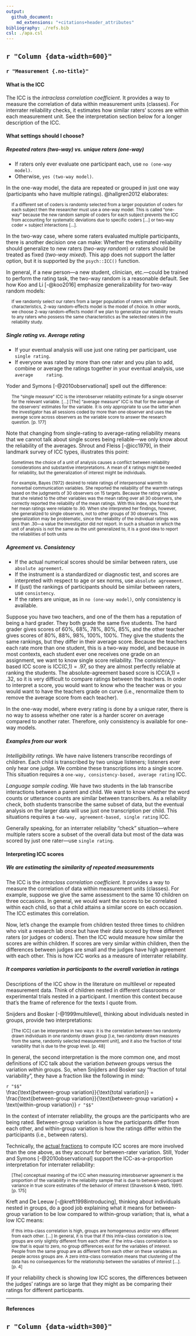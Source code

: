 ```yaml
---
output: 
  github_document:
    md_extensions: "+citations+header_attributes"
bibliography: ./refs.bib
csl: ./apa.csl
---
```



## `r "Column {data-width=600}"`

### `r "Measurement {.no-title}"`

#### **What is the ICC**

The ICC is the *intraclass correlation coefficient*. It provides a way to
measure the correlation of data within measurement units (classes). For
interrater reliability checks, it estimates how similar raters' scores are
within each measurement unit. See the interpretation section below for a longer
description of the ICC.

#### **What settings should I choose?**

##### **Repeated raters (two-way) vs. unique raters (one-way)**

* If raters only ever evaluate one participant each, use `no (one-way model)`.
* Otherwise, `yes (two-way model)`.

In the one-way model, the data are repeated or grouped in just one way
(participants who have multiple ratings). @hallgren2012 elaborates:

<div style = "padding-left: 15px; padding-right: 15px">
<small>
If a different set of coders is randomly selected from a larger population of
coders for each subject then the researcher must use a one-way model. This is
called “one-way” because the new random sample of coders for each subject
prevents the ICC from accounting for systematic deviations due to specific
coders [...] or two-way coder × subject interactions [...].
</small>
</div>
 
In the two-way case, where some raters evaluated multiple participants, there is
another decision one can make: Whether the estimated reliability should
generalize to new raters (*two-way random*) or raters should be treated as fixed
(*two-way mixed*). This app does not support the latter option, but it is
supported by the `psych::ICC()` function. 

In general, if a new person---a new student, clinician, etc.---could be trained
to perform the rating task, the two-way random is a reasonable default. See how
Koo and Li [-@koo2016] emphasize generalizability for two-way random
models:

<div style = "padding-left: 15px; padding-right: 15px">
<small>
If we randomly select our raters from a larger population of raters with similar
characteristics, 2-way random-effects model is the model of choice. In other
words, we choose 2-way random-effects model if we plan to generalize our
reliability results to any raters who possess the same characteristics as
the selected raters in the reliability study.
</small>
</div>




##### **Single rating vs. Average rating**

  - If your eventual analysis will use just one rating per participant, use
    `single rating`.
  - If everyone was rated by more than one rater and you plan to add, combine or
    average the ratings together in your eventual analysis, use `average
    rating`.

Yoder and Symons [-@2010observational] spell out the difference:

<div style = "padding-left: 15px; padding-right: 15px">
<small>
The "single measure" ICC is the interobserver reliability estimate for a single
observer for the relevant variable. [...] [The] "average measure" ICC is
that for the average of the observers' estimates for the variable. It is only
appropriate to use the latter when the investigator has all sessions coded by
more than one observer and uses the average score across observers as the
variable score to answer the research question. [p. 177]
</small>
</div>

Note that changing from single-rating to average-rating reliability means that
we cannot talk about single scores being reliable---we only know about the
reliability of the averages. Shrout and Fleiss [-@icc1979], in their landmark
survey of ICC types, illustrates this point:

<div style = "padding-left: 15px; padding-right: 15px">
<small>
Sometimes the choice of a unit of analysis causes a conflict between reliability
considerations and substantive interpretations. A mean of *k* ratings might be
needed for reliability, but the generalization of interest might be individuals.

For example, Bayes (1972) desired to relate ratings of interpersonal warmth to
nonverbal communication variables. She reported the reliability of the warmth
ratings based on the judgments of 30 observers on 15 targets. Because the rating
variable that she related to the other variables was the mean rating over all 30
observers, she correctly reported the reliability of the mean ratings. With this
index, she found that her mean ratings were reliable to .90. When she
interpreted her findings, however, she generalized to single observers, not to
other groups of 30 observers. This generalization may be problematic, since the
reliability of the individual ratings was less than .30---a value the
investigator did not report. In such a situation in which the unit of analysis
is not the same as the unit generalized to, it is a good idea to report the
reliabilities of both units
</small>
</div>


##### **Agreement vs. Consistency**

  - If the actual numerical scores should be similar between raters, use
    `absolute agreement`.
  - If the instrument is a standardized or diagnostic test, and scores are
    interpreted with respect to age or sex norms, use `absolute agreement`.
  - If (just) the rankings of participants should be similar between raters, use
    `consistency`.
  - If the raters are unique, as in `no (one-way model)`, only consistency is
    available.

Suppose you have two teachers, and one of the them has a reputation of being a
hard grader. They both grade the same five students. The hard grader gives scores
of 60%, 68%, 78%, 80%, 85%, and the other teacher gives scores
of 80%, 88%, 98%, 100%, 100%. They give the students the same rankings, but they
differ in their average score. Because the teachers each rate more than one
student, this is a two-way model, and because in most contexts, each student
ever one receives one grade on an assignment, we want to know single score
reliability. The consistency-based ICC score is ICC(C,1) = .97, so they
are almost perfectly reliable at ranking the students. The absolute-agreement
based score is ICC(A,1) = .32, so it is very difficult to compare
ratings between the teachers. In order to interpret a score, you would want to
know who the teacher was or you would want to have the teachers grade on curve
(i.e., renormalize them to remove the average score from each teacher).

In the one-way model, where every rating is done by a unique rater, there is no
way to assess whether one rater is a harder scorer on average compared to
another rater. Therefore, only consistency is available for one-way models.

##### **Examples from our work**

*Intelligibility ratings*. We have naive listeners transcribe recordings of
children. Each child is transcribed by two unique listeners; listeners ever only
hear one judge. We combine these transcriptions into a single score. This
situation requires a `one-way, consistency-based, average rating` ICC.

*Language sample coding*. We have two students in the lab
transcribe interactions between a parent and child. We want to know whether the
word counts or utterance counts are similar between transcribers. As a
reliability check, both students transcribe the same subset of data, but the
eventual analysis on the larger data will use just one transcription per child.
This situations requires a `two-way, agreement-based, single rating` ICC.

Generally speaking, for an interrater reliability "check" situation---where
multiple raters score a subset of the overall data but most of the data was
scored by just one rater---use `single rating`.


#### **Interpreting ICC scores**

##### **We are estimating the similarity of repeated measurements**

The ICC is the *intraclass correlation coefficient*. It provides a way to
measure the correlation of data within measurement units (classes). For example,
suppose we give the same assessment to the same 10 children on three occasions.
In general, we would want the scores to be correlated within each child, so that
a child attains a similar score on each occasion. The ICC estimates this
correlation.

Now, let's change the example from children tested three times to children who
visit a research lab once but have their data scored by three different raters
(or judges or coders). Then the ICC would measure how similar the scores are
within children. If scores are very similar within children, then the
differences between judges are small and the judges have high agreement with
each other. This is how ICC works as a measure of interrater reliability.
 

##### **It compares variation in participants to the overall variation in ratings**

Descriptions of the ICC show in the literature on multilevel or repeated
measurement data. Think of children nested in different classrooms or
experimental trials nested in a participant. I mention this context because 
that's the frame of reference for the texts I quote from.

Snijders and Bosker [-@1999multilevel], thinking about individuals nested in
groups, provide two interpretations:

<div style = "padding-left: 15px; padding-right: 15px">
<small>
[The ICC] can be interpreted in two ways: it is the correlation between two
randomly drawn individuals in one randomly drawn group [i.e, two randomly drawn
measures from the same, randomly selected measurement unit], and it also the
fraction of total variability that is due to the group level. [p. 48]
</small>
</div>

In general, the second interpretation is the more common one, and most
definitions of ICC talk about the variation *between* groups versus the
variation *within* groups. So, when Snijders and Bosker say "fraction of total
variability", they have a fraction like the following in mind:

`r "$$"` \
\\frac{\\text{between-group variation}}{\\text{total variation}} =
\\frac{\\text{between-group variation}}{\\text{between-group variation} +
\\text{within-group variation}}
`r "$$"` \

In the context of interrater reliability, the groups
are the participants who are being rated. Between-group variation is how the
participants differ from each other, and within-group variation is how the
ratings differ within the participants (i.e., between raters). 

Technically, the
<a href="https://stats.stackexchange.com/a/206433/14825" target="_blank">actual
fractions</a> to compute ICC scores are more involved than the one above, as
they account for between-rater variation. Still, Yoder and Symons
[-@2010observational] support the ICC-as-a-proportion interpretation for
interrater reliability:

<div style = "padding-left: 15px; padding-right: 15px">
<small>
[The] conceptual meaning of the ICC when measuring interobserver agreement is
the proportion of the variability in the reliability sample that is due to
between-participant variance in true score estimates of the behavior of interest
(Shavelson & Webb, 1991). [p. 175]
</small>
</div>

Kreft and De Leeuw [-@kreft1998introducing], thinking about individuals nested
in groups, do a good job explaining what it means for between-group variation to
be low compared to within-group variation; that is, what a low ICC means:

<div style = "padding-left: 15px; padding-right: 15px">
<small>
If this intra-class correlation is high, groups are homogeneous and/or very
different from each other. [...] In general, it is true that if this
intra-class correlation is low, groups are only slightly different from each
other. If the intra-class correlation is so low that is equal to zero, no group
differences exist for the variables of interest. People from the same group are
as different from each other on these variables as people across groups are. A
zero intra-class correlation means that clustering of the data has no
consequences for the relationship between the variables of interest [...].
[p. 4]
</small>
</div>

If your reliability check is showing low ICC scores, the differences between the
judges' ratings are so large that they might as be comparing their ratings for
different participants.

***

#### **References**

<div id="refs"></div>


`r "Column {data-width=300}"`
-----------------------------------------------------------------------

